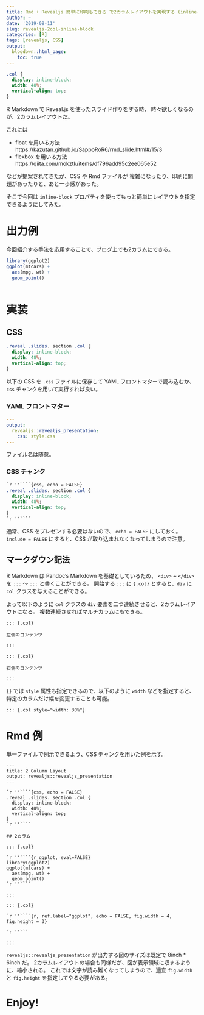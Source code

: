 ```yaml
---
title: Rmd + Revealjs 簡単に印刷もできる で2カラムレイアウトを実現する (inline-block)
author: ~
date: '2019-08-11'
slug: revealjs-2col-inline-block
categories: [R]
tags: [revealjs, CSS]
output:
  blogdown::html_page:
    toc: true
---
```


```css
.col {
  display: inline-block;
  width: 48%;
  vertical-align: top;
}
```

R Markdown で Reveal.js を使ったスライド作りをする時、
時々欲しくなるのが、2カラムレイアウトだ。

これには

- float を用いる方法 \
  https://kazutan.github.io/SappoRoR6/rmd_slide.html#/15/3
- flexbox を用いる方法 \
  https://qiita.com/mokztk/items/df796add95c2ee065e52

などが提案されてきたが、CSS や Rmd ファイルが  複雑になったり、印刷に問題があったりと、あと一歩感があった。

そこで今回は `inline-block` プロパティを使ってもっと簡単にレイアウトを指定できるようにしてみた。

# 出力例

今回紹介する手法を応用することで、ブログ上でも2カラムにできる。

::: col

```r
library(ggplot2)
ggplot(mtcars) +
  aes(mpg, wt) +
  geom_point()
```

:::

::: col

```r

```

:::


# 実装

## CSS

```css
.reveal .slides. section .col {
  display: inline-block;
  width: 48%;
  vertical-align: top;
}
```

以下の CSS を `.css` ファイルに保存して YAML フロントマターで読み込むか、 `css` チャンクを用いて実行すれば良い。

### YAML フロントマター

```yaml
---
output: 
  revealjs::revealjs_presentation:
    css: style.css
---
```

ファイル名は随意。

### CSS チャンク

````css
`r ''````{css, echo = FALSE}
.reveal .slides. section .col {
  display: inline-block;
  width: 48%;
  vertical-align: top;
}
`r ''````
````

通常、CSS をプレゼンする必要はないので、
`echo = FALSE` にしておく。
`include = FALSE` にすると、CSS が取り込まれなくなってしまうので注意。

## マークダウン記法

R Markdown は Pandoc's Markdown を基礎としているため、
`<div>` ~ `</div>` を `:::` ～ `:::` と書くことができる。
開始する `:::` に `{.col}` とすると、`div` に `col` クラスを与えることができる。

よって以下のように `col` クラスの `div` 要素を二つ連続させると、2カラムレイアウトになる。
複数連続させればマルチカラムにもできる。

```
::: {.col}

左側のコンテンツ

:::

::: {.col}

右側のコンテンツ

:::
```

`{}` では `style` 属性も指定できるので、以下のように `width` などを指定すると、特定のカラムだけ幅を変更することも可能。

```
::: {.col style="width: 30%"}
```

# Rmd 例

単一ファイルで例示できるよう、CSS チャンクを用いた例を示す。

`````
---
title: 2 Column Layout
output: revealjs::revealjs_presentation
---

`r ''````{css, echo = FALSE}
.reveal .slides. section .col {
  display: inline-block;
  width: 48%;
  vertical-align: top;
}
`r ''````

## 2カラム

::: {.col}

`r ''````{r ggplot, eval=FALSE}
library(ggplot2)
ggplot(mtcars) +
  aes(mpg, wt) +
  geom_point()
`r ''````

:::

::: {.col}

`r ''````{r, ref.label="ggplot", echo = FALSE, fig.width = 4, fig.height = 3}

`r ''```

:::
`````

`revealjs::revealjs_presentation` が出力する図のサイズは既定で 8inch * 6inch だ。
2カラムレイアウトの場合も同様だが、図が表示領域に収まるように、縮小される。
これでは文字が読み難くなってしまうので、適宜 `fig.width` と `fig.height` を指定してやる必要がある。

# Enjoy!
